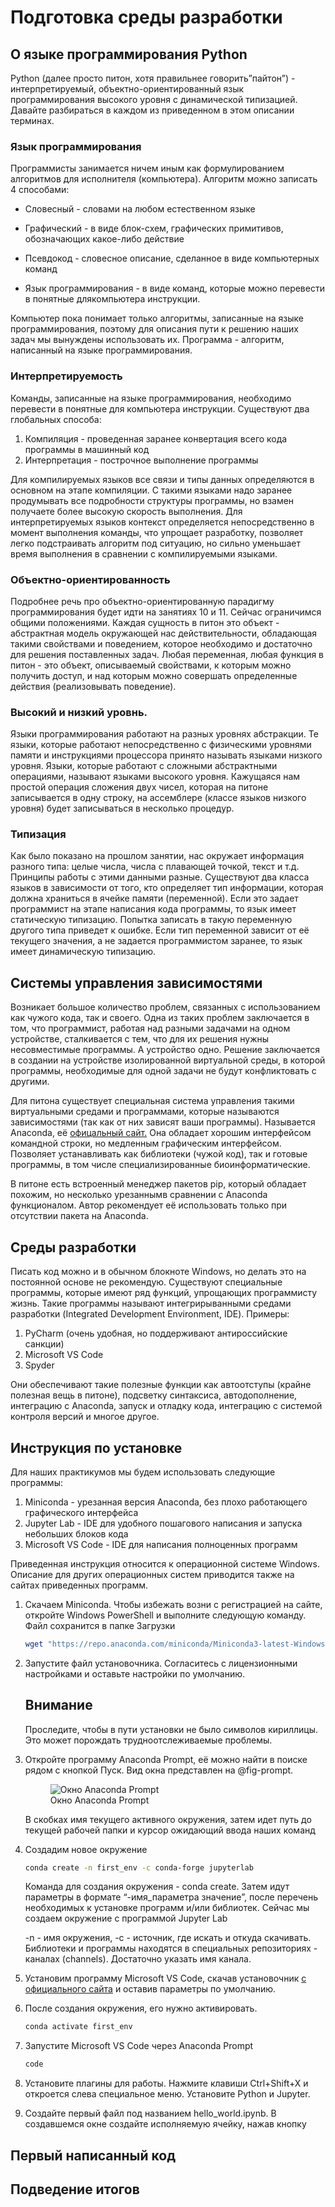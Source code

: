 # Подготовка среды разработки

## О языке программирования Python

Python (далее просто питон, хотя правильнее говорить"пайтон") - интерпретируемый, объектно-ориентированный язык программирования высокого уровня с динамической типизацией. Давайте разбираться в каждом из приведенном в этом описании терминах.

### Язык программирования

Программисты занимается ничем иным как формулированием алгоритмов для исполнителя (компьютера). Алгоритм можно записать 4 способами:

-   Словесный - словами на любом естественном языке

-   Графический - в виде блок-схем, графических примитивов, обозначающих какое-либо действие

-   Псевдокод - словесное описание, сделанное в виде компьютерных команд

-   Язык программирования - в виде команд, которые можно перевести в понятные длякомпьютера инструкции.

Компьютер пока понимает только алгоритмы, записанные на языке программирования, поэтому для описания пути к решению наших задач мы вынуждены использовать их. Программа - алгоритм, написанный на языке программирования.

### Интерпретируемость

Команды, записанные на языке программирования, необходимо перевести в понятные для компьютера инструкции. Существуют два глобальных способа:

1.  Компиляция - проведенная заранее конвертация всего кода программы в машинный код
2.  Интерпретация - построчное выполнение программы

Для компилируемых языков все связи и типы данных определяются в основном на этапе компиляции. С такими языками надо заранее продумывать все подробности структуры программы, но взамен получаете более высокую скорость выполнения. Для интерпретируемых языков контекст определяется непосредственно в момент выполнения команды, что упрощает разработку, позволяет легко подстраивать алгоритм под ситуацию, но сильно уменьшает время выполнения в сравнении с компилируемыми языками.

### Объектно-ориентированность

Подробнее речь про объектно-ориентированную парадигму программирования будет идти на занятиях 10 и 11. Сейчас ограничимся общими положениями. Каждая сущность в питон это объект - абстрактная модель окружающей нас действительности, обладающая такими свойствами и поведением, которое необходимо и достаточно для решения поставленных задач. Любая переменная, любая функция в питон - это объект, описываемый свойствами, к которым можно получить доступ, и над которым можно совершать определенные действия (реализовывать поведение).

### Высокий и низкий уровнь.

Языки программирования работают на разных уровнях абстракции. Те языки, которые работают непосредственно с физическими уровнями памяти и инструкциями процессора принято называть языками низкого уровня. Языки, которые работают с сложными абстрактными операциями, называют языками высокого уровня. Кажущаяся нам простой операция сложения двух чисел, которая на питоне записывается в одну строку, на ассемблере (классе языков низкого уровня) будет записываться в несколько процедур.

### Типизация

Как было показано на прошлом занятии, нас окружает информация разного типа: целые числа, числа с плавающей точкой, текст и т.д. Принципы работы с этими данными разные. Существуют два класса языков в зависимости от того, кто определяет тип информации, которая должна храниться в ячейке памяти (переменной). Если это задает программист на этапе написания кода программы, то язык имеет статическую типизацию. Попытка записать в такую переменную другого типа приведет к ошибке. Если тип переменной зависит от её текущего значения, а не задается программистом заранее, то язык имеет динамическую типизацию.

## Системы управления зависимостями

Возникает большое количество проблем, связанных с использованием как чужого кода, так и своего. Одна из таких проблем заключается в том, что программист, работая над разными задачами на одном устройстве, сталкивается с тем, что для их решения нужны несовместимые программы. А устройство одно. Решение заключается в создании на устройстве изолированной виртуальной среды, в которой программы, необходимые для одной задачи не будут конфликтовать с другими.

Для питона существует специальная система управления такими виртуальными средами и программами, которые называются зависимостями (так как от них зависят ваши программы). Называется Anaconda, её [офицальный сайт.](https://anaconda.org/) Она обладает хорошим интерфейсом командной строки, но медленным графическим интерфейсом. Позволяет устанавливать как библиотеки (чужой код), так и готовые программы, в том числе специализированные биоинформатические.

В питоне есть встроенный менеджер пакетов pip, который обладает похожим, но несколько урезаннымв сравнении с Anaconda функционалом. Автор рекомендует её использовать только при отсутствии пакета на Anaconda.

## Среды разработки

Писать код можно и в обычном блокноте Windows, но делать это на постоянной основе не рекомендую. Существуют специальные программы, которые имеют ряд функций, упрощающих программисту жизнь. Такие программы называют интегрирыванными средами разработки (Integrated Development Environment, IDE). Примеры:

1.  PyCharm (очень удобная, но поддерживают антироссийские санкции)
2.  Microsoft VS Code
3.  Spyder

Они обеспечивают такие полезные функции как автоотступы (крайне полезная вещь в питоне), подсветку синтаксиса, автодополнение, интеграцию с Anaconda, запуск и отладку кода, интеграцию с системой контроля версий и многое другое.

## Инструкция по установке

Для наших практикумов мы будем использовать следующие программы:

1.  Miniconda - урезанная версия Anaconda, без плохо работающего графического интерфейса
2.  Jupyter Lab - IDE для удобного пошагового написания и запуска небольших блоков кода
3.  Microsoft VS Code - IDE для написания полноценных программ

Приведенная инструкция относится к операционной системе Windows. Описание для других операционных систем приводится также на сайтах приведенных программ.

1.  Скачаем Miniconda. Чтобы избежать возни с регистрацией на сайте, откройте Windows PowerShell и выполните следующую команду. Файл сохранится в папке Загрузки

    ``` powershell
    wget "https://repo.anaconda.com/miniconda/Miniconda3-latest-Windows-x86_64.exe" -outfile ".\Downloads\Miniconda3-latest-Windows-x86_64.exe"
    ```

2.  Запустите файл установочника. Согласитесь с лицензионными настройками и оставьте настройки по умолчанию.

    ::: callout-important
    ## Внимание

    Проследите, чтобы в пути установки не было символов кириллицы. Это может порождать трудноотслеживаемые проблемы.
    :::

3.  Откройте программу Anaconda Prompt, её можно найти в поиске рядом с кнопкой Пуск. Вид окна представлен на @fig-prompt.

    ![Окно Anaconda Prompt](images/3_prompt.png){#fig-prompt}

    В скобках имя текущего активного окружения, затем идет путь до текущей рабочей папки и курсор ожидающий ввода наших команд

4.  Создадим новое окружение

    ``` bash
    conda create -n first_env -c conda-forge jupyterlab
    ```

    Команда для создания окружения - conda create. Затем идут параметры в формате "-имя_параметра значение", после перечень необходимых к установке программ и/или библиотек. Сейчас мы создаем окружение с программой Jupyter Lab

    -n - имя окружения, -с - источник, где искать и откуда скачивать. Библиотеки и программы находятся в специальных репозиториях - каналах (channels). Достаточно указать имя канала.

5.  Установим программу Microsoft VS Code, скачав установочник [с официального сайта](https://code.visualstudio.com/download) и оставив параметры по умолчанию.

6.  После создания окружения, его нужно активировать.

    ``` bash
    conda activate first_env
    ```

7.  Запустите Microsoft VS Code через Anaconda Prompt

    ``` bash
    code
    ```

8.  Установите плагины для работы. Нажмите клавиши Ctrl+Shift+X и откроется слева специальное меню. Установите Python и Jupyter.

9.  Создайте первый файл под названием hello_world.ipynb. В создавшемся окне создайте исполняемую ячейку, нажав кнопку

## Первый написанный код

## Подведение итогов